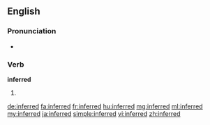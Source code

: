 ==English==

===Pronunciation===
* {{audio|en-us-inferred.ogg|Audio (US)|lang=en}}

===Verb===
'''inferred'''

# {{en-past of|infer}}

[[de:inferred]]
[[fa:inferred]]
[[fr:inferred]]
[[hu:inferred]]
[[mg:inferred]]
[[ml:inferred]]
[[my:inferred]]
[[ja:inferred]]
[[simple:inferred]]
[[vi:inferred]]
[[zh:inferred]]